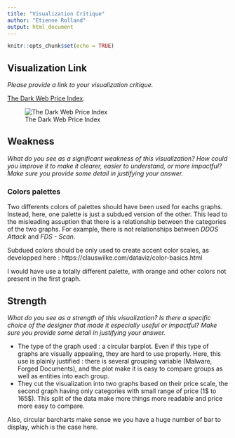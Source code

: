 ```yaml
---
title: "Visualization Critique"
author: "Etienne Rolland"
output: html_document
---
```


```r
knitr::opts_chunk$set(echo = TRUE)
```

## Visualization Link

*Please provide a link to your visualization critique.*

[The Dark Web Price Index](https://www.visualcapitalist.com/wp-content/uploads/2022/11/Charted-The-Dark-Web-Price-Index-2022-Full.html).

![The Dark Web Price Index](https://www.visualcapitalist.com/wp-content/uploads/2022/11/Dark-Web-2022-Index-Full.jpg)


## Weakness

*What do you see as a significant weakness of this visualization? How could you improve it to make it clearer, easier to understand, or more impactful? Make sure you provide some detail in justifying your answer.*

### Colors palettes
Two differents colors of palettes should have been used for eachs graphs. Instead, here, one palette is just a subdued version of the other. 
This lead to the misleading assuption that there is a relationship between the categories of the two graphs. For example, there is not relationships between *DDOS Attack* and *FDS - Scan*.


Subdued colors should be only used to create accent color scales, as developped here : https://clauswilke.com/dataviz/color-basics.html

I would have use a totally different palette, with orange and other colors not present in the first graph.

## Strength

*What do you see as a strength of this visualization? Is there a specific choice of the designer that made it especially useful or impactful? Make sure you provide some detail in justifying your answer.*


* The type of the graph used : a circular barplot. Even if this type of graphs are visually appealing, they are hard to use properly. Here, this use is plainly justified : there is several grouping variable (Malware, Forged Documents), and the plot make it is easy to compare groups as well as entities into each group.
* They cut the visualization into two graphs based on their price scale, the second graph having only categories with small range of price (1\$ to 165\$). This split of the data make more things more readable and price more easy to compare.


Also, circular barcharts make sense we you have a huge number of bar to display, which is the case here.

